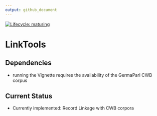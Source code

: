 ```yaml
---
output: github_document
---
```


<!-- badges: start -->
[![Lifecycle: maturing](https://img.shields.io/badge/lifecycle-maturing-blue.svg)](https://www.tidyverse.org/lifecycle/#maturing)
<!-- badges: end -->


# LinkTools

## Dependencies

* running the Vignette requires the availability of the GermaParl CWB corpus


## Current Status

* Currently implemented: Record Linkage with CWB corpora
